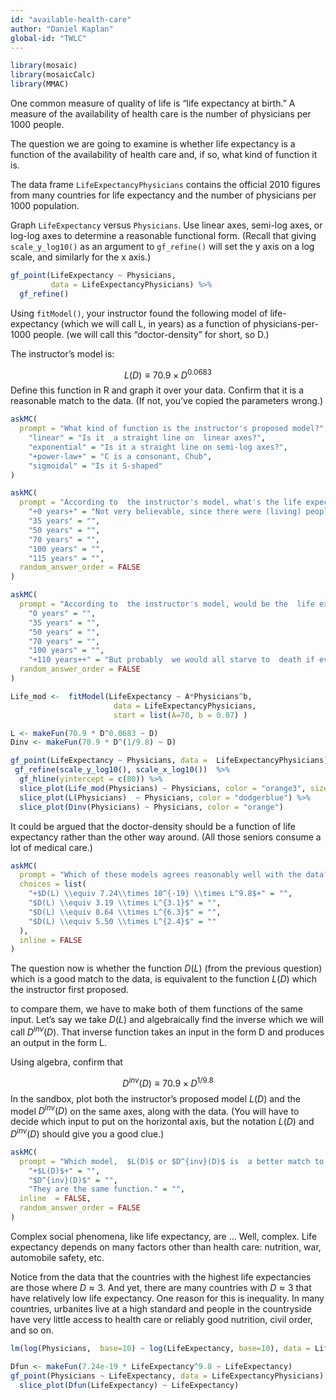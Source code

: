 ```yaml
---
id: "available-health-care"
author: "Daniel Kaplan"
global-id: "TWLC"
---
```


```r

library(mosaic)
library(mosaicCalc)
library(MMAC)
```

One common measure of quality of life is "life expectancy at birth." A measure of the availability of  health  care is the number of physicians per 1000 people.

The question we are going to examine is whether life expectancy is a function of the availability of health care  and, if so, what kind of function  it is.

The data frame `LifeExpectancyPhysicians` contains the official 2010 figures from  many countries for life  expectancy and  the number of physicians per 1000 population.

Graph `LifeExpectancy` versus `Physicians`. Use linear axes, semi-log axes, or log-log axes to determine a reasonable functional form. (Recall  that giving `scale_y_log10()` as  an argument to  `gf_refine()` will set the y axis on  a log scale, and  similarly for the x axis.)

::: {.scaffolding  data-latex=""}
```r
gf_point(LifeExpectancy ~ Physicians,
         data = LifeExpectancyPhysicians) %>%
  gf_refine()
```
:::

Using `fitModel()`, your instructor found the following model of life-expectancy (which we will call L, in years) as a function of physicians-per-1000 people. (we will call this "doctor-density" for short, so D.)

The instructor's model is:

$$L(D) \equiv 70.9 \times D^{0.0683}$$
Define this function in R and graph it over your  data. Confirm that it is a reasonable match to the data. (If not, you've copied the parameters  wrong.)

```r
askMC(
  prompt = "What kind of function is the instructor's proposed model?",
    "linear" = "Is it  a straight line on  linear axes?",
    "exponential" = "Is it a straight line on semi-log axes?",
    "+power-law+" = "C is a consonant, Chub",
    "sigmoidal" = "Is it S-shaped"
)
```


```r
askMC(
  prompt = "According to  the instructor's model, what's the life expectancy when there are no physicians at all?",
    "+0 years+" = "Not very believable, since there were (living) people before there were physicians. The power-law functional form always forces zero input to be zero output. So maybe not to be taken so seriously.",
    "35 years" = "",
    "50 years" = "",
    "70 years" = "",
    "100 years" = "",
    "115 years" = "",
  random_answer_order = FALSE
)
```

```r
askMC(
  prompt = "According to  the instructor's model, would be the  life expectancy if every person in the world were a physician? (Hint: Translate this into physicians/1000-people.)",
    "0 years" = "",
    "35 years" = "",
    "50 years" = "",
    "70 years" = "",
    "100 years" = "",
    "+110 years++" = "But probably  we would all starve to  death if everybody was a physician! This also is an unreasonable extrapolation.",
  random_answer_order = FALSE
)
```

```r
Life_mod <-  fitModel(LifeExpectancy ~ A*Physicians^b,
                       data = LifeExpectancyPhysicians,
                       start = list(A=70, b = 0.07) )

L <- makeFun(70.9 * D^0.0683 ~ D)
Dinv <- makeFun(70.9 * D^(1/9.8) ~ D)

gf_point(LifeExpectancy ~ Physicians, data =  LifeExpectancyPhysicians) %>%
 gf_refine(scale_y_log10(), scale_x_log10())  %>%
  gf_hline(yintercept = c(80)) %>%
  slice_plot(Life_mod(Physicians) ~ Physicians, color = "orange3", size=3) %>%
  slice_plot(L(Physicians)  ~ Physicians, color = "dodgerblue") %>%
  slice_plot(Dinv(Physicians) ~ Physicians, color = "orange")
```
It could  be argued that the doctor-density should be a function  of life  expectancy rather than  the other way around. (All those seniors consume a lot of medical care.)


```r
askMC(
  prompt = "Which of these models agrees reasonably well with the data? (Hint: You can plot the model over the data.)",
  choices = list(
    "+$D(L) \\equiv 7.24\\times 10^{-19} \\times L^9.8$+" = "",
    "$D(L) \\equiv 3.19 \\times L^{3.1}$" = "",
    "$D(L) \\equiv 8.64 \\times L^{6.3}$" = "",
    "$D(L) \\equiv 5.50 \\times L^{2.4}$" = ""
  ),
  inline = FALSE
)
```

The question now is whether the function $D(L)$ (from the previous question) which  is a good match to the data, is equivalent to  the function $L(D)$ which the instructor first proposed.

to compare them, we have to make both of them  functions of the same input. Let's say we take  $D(L)$ and algebraically  find the inverse which we will call $D^{inv}(D)$. That inverse function takes an input in the form D and produces an output  in the form L.

Using algebra, confirm that

$$D^{inv}(D) \equiv  70.9 \times D^{1/9.8}$$
In the sandbox, plot both the instructor's proposed model $L(D)$ and the model $D^{inv}(D)$ on the same axes, along with  the data. (You will have to decide which input to put  on  the horizontal axis, but the notation $L(D)$ and $D^{inv}(D)$ should give you  a good clue.)

```r
askMC(
  prompt = "Which model,  $L(D)$ or $D^{inv}(D)$ is  a better match to the data when $D < 1$?",
    "+$L(D)$+" = "",
    "$D^{inv}(D)$" = "",
    "They are the same function." = "",
  inline  = FALSE,
  random_answer_order = FALSE
)
```

Complex social phenomena, like life expectancy, are  ... Well, complex. Life expectancy depends on many factors other than health care: nutrition, war, automobile safety, etc.

Notice from the data that the countries with the highest life expectancies are those where $D  \approx 3$. And yet, there  are many countries with $D \approx 3$ that have relatively low  life expectancy. One reason for this is inequality. In many countries, urbanites live at a high  standard  and people in the countryside have very little access to health care or reliably good nutrition, civil order, and so on.


```r
lm(log(Physicians,  base=10) ~ log(LifeExpectancy, base=10), data = LifeExpectancyPhysicians)

Dfun <- makeFun(7.24e-19 * LifeExpectancy^9.8 ~ LifeExpectancy)
gf_point(Physicians ~ LifeExpectancy, data = LifeExpectancyPhysicians) %>%
  slice_plot(Dfun(LifeExpectancy) ~ LifeExpectancy)
```

